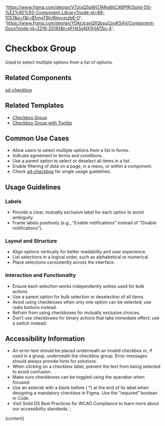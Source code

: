 

  'https://www.figma.com/design/VTztxQ5pWG7ARg8hCX6PfR/Solid-DS-%E2%80%93-Component-Library?node-id=88-1057&p=f&t=B5mgTBjcWeycmzb6-0';
  'https://www.figma.com/design/YDktJcseQIIQbsuCpoKS4V/Component-Docs?node-id=2216-25185&t=pFHk5gNX1Hj4l15o-4';

# Checkbox Group

Used to select multiple options from a list of options.

<DefaultStory />

<DocumentationLinks storybookLink="${storybookLink}" figmaLibrary="${figmaLibrary}" figmaDocs="${figmaDocs}" />

## Related Components

[sd-checkbox](/?path=/docs/components-sd-checkbox--docs)

## Related Templates

- [Checkbox Group](/?path=/docs/templates-checkbox-group--docs)
- [Checkbox Group with Tooltip](/?path=/docs/templates-tooltip--docs)

## Common Use Cases

- Allow users to select multiple options from a list in forms.
- Indicate agreement to terms and conditions.
- Use a parent option to select or deselect all items in a list.
- Enable filtering of data on a page, in a menu, or within a component.
- Check [sd-checkbox](/?path=/docs/components-sd-checkbox--docs) for single usage guidelines.

## Usage Guidelines

### Labels

- Provide a clear, mutually exclusive label for each option to avoid ambiguity.
- Frame labels positively (e.g., "Enable notifications" instead of "Disable notifications").

### Layout and Structure

- Align options vertically for better readability and user experience.
- List selections in a logical order, such as alphabetical or numerical.
- Place selections consistently across the interface.

### Interaction and Functionality

- Ensure each selection works independently unless used for bulk actions.
- Use a parent option for bulk selection or deselection of all items.
- Avoid using checkboxes when only one option can be selected; use radio buttons instead.
- Refrain from using checkboxes for mutually exclusive choices.
- Don’t use checkboxes for binary actions that take immediate effect; use a switch instead.

## Accessibility Information

- An error-text should be placed underneath an invalid checkbox or, if used in a group, underneath the checkbox group. Error messages should always provide hints for solutions.
- When clicking on a checkbox label, prevent the text from being selected to avoid confusion.
- Make sure checkboxes can be toggled using the spacebar when focused.
- Use an asterisk with a blank before ( \*) at the end of its label when designing a mandatory checkbox in Figma. Use the “required” boolean in Code.
- Visit <sd-link href="https://www.figma.com/design/YDktJcseQIIQbsuCpoKS4V/Component-Docs?node-id=10708-5011&t=Z1FxSGWkmXG5r5sw-4" target="_blank">Solid DS Best Practices for WCAG Compliance</sd-link> to learn more about our accessibility standards.`;

<Meta title="Components/sd-checkbox-group/Overview" />

<OverviewFormatter story={CheckboxGroupStories.Default}>{content}</OverviewFormatter>
